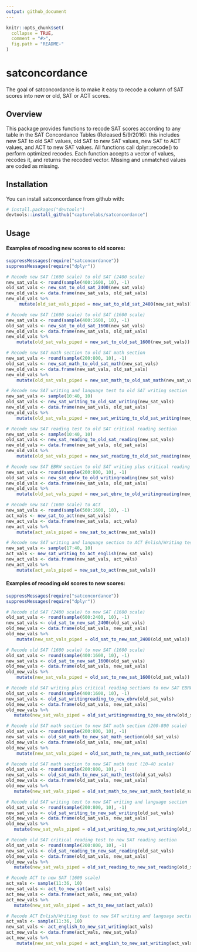 ```yaml
---
output: github_document
---
```


<!-- README.md is generated from README.Rmd. Please edit that file -->

```r
knitr::opts_chunk$set(
  collapse = TRUE,
  comment = "#>",
  fig.path = "README-"
)
```

# satconcordance

The goal of satconcordance is to make it easy to recode a column of SAT scores into new or old, SAT or ACT scores.

## Overview

This package provides functions to recode SAT scores according to any table in the SAT Concordance Tables (Released 5/9/2016): this includes new SAT to old SAT values, old SAT to new SAT values, new SAT to ACT values, and ACT to new SAT values. All functions call dplyr::recode() to perform optimized recodes. Each function accepts a vector of values, recodes it, and returns the recoded vector. Missing and unmatched values are coded as missing.

## Installation

You can install satconcordance from github with:

```r
# install.packages("devtools")
devtools::install_github("capturelabs/satconcordance")
```

## Usage

#### Examples of recoding new scores to old scores:

```r
suppressMessages(require("satconcordance"))
suppressMessages(require("dplyr"))

# Recode new SAT (1600 scale) to old SAT (2400 scale)
new_sat_vals <- round(sample(400:1600, 10), -1)
old_sat_vals <- new_sat_to_old_sat_2400(new_sat_vals)
new_old_vals <- data.frame(new_sat_vals, old_sat_vals)
new_old_vals %>%
     mutate(old_sat_vals_piped = new_sat_to_old_sat_2400(new_sat_vals))

# Recode new SAT (1600 scale) to old SAT (1600 scale)
new_sat_vals <- round(sample(400:1600, 10), -1)
old_sat_vals <- new_sat_to_old_sat_1600(new_sat_vals)
new_old_vals <- data.frame(new_sat_vals, old_sat_vals)
new_old_vals %>%
    mutate(old_sat_vals_piped = new_sat_to_old_sat_1600(new_sat_vals))

# Recode new SAT math section to old SAT math section
new_sat_vals <- round(sample(200:800, 10), -1)
old_sat_vals <- new_sat_math_to_old_sat_math(new_sat_vals)
new_old_vals <- data.frame(new_sat_vals, old_sat_vals)
new_old_vals %>%
    mutate(old_sat_vals_piped = new_sat_math_to_old_sat_math(new_sat_vals))

# Recode new SAT writing and language test to old SAT writing section
new_sat_vals <- sample(10:40, 10)
old_sat_vals <- new_sat_writing_to_old_sat_writing(new_sat_vals)
new_old_vals <- data.frame(new_sat_vals, old_sat_vals)
new_old_vals %>%
    mutate(old_sat_vals_piped = new_sat_writing_to_old_sat_writing(new_sat_vals))

# Recode new SAT reading test to old SAT critical reading section
new_sat_vals <- sample(10:40, 10)
old_sat_vals <- new_sat_reading_to_old_sat_reading(new_sat_vals)
new_old_vals <- data.frame(new_sat_vals, old_sat_vals)
new_old_vals %>%
    mutate(old_sat_vals_piped = new_sat_reading_to_old_sat_reading(new_sat_vals))

# Recode new SAT EBRW section to old SAT writing plus critical reading sections
new_sat_vals <- round(sample(200:800, 10), -1)
old_sat_vals <- new_sat_ebrw_to_old_writingreading(new_sat_vals)
new_old_vals <- data.frame(new_sat_vals, old_sat_vals)
new_old_vals %>%
    mutate(old_sat_vals_piped = new_sat_ebrw_to_old_writingreading(new_sat_vals))

# Recode new SAT (1600 scale) to ACT
new_sat_vals <- round(sample(560:1600, 10), -1)
act_vals <- new_sat_to_act(new_sat_vals)
new_act_vals <- data.frame(new_sat_vals, act_vals)
new_act_vals %>%
    mutate(act_vals_piped = new_sat_to_act(new_sat_vals))

# Recode new SAT writing and language section to ACT Enlish/Writing test
new_sat_vals <- sample(17:40, 10)
act_vals <- new_sat_writing_to_act_english(new_sat_vals)
new_act_vals <- data.frame(new_sat_vals, act_vals)
new_act_vals %>%
    mutate(act_vals_piped = new_sat_to_act(new_sat_vals))
```


#### Examples of recoding old scores to new scores:

```r
suppressMessages(require("satconcordance"))
suppressMessages(require("dplyr"))

# Recode old SAT (2400 scale) to new SAT (1600 scale)
old_sat_vals <- round(sample(600:2400, 10), -1)
new_sat_vals <- old_sat_to_new_sat_2400(old_sat_vals)
old_new_vals <- data.frame(old_sat_vals, new_sat_vals)
old_new_vals %>%
    mutate(new_sat_vals_piped = old_sat_to_new_sat_2400(old_sat_vals))

# Recode old SAT (1600 scale) to new SAT (1600 scale)
old_sat_vals <- round(sample(400:1600, 10), -1)
new_sat_vals <- old_sat_to_new_sat_1600(old_sat_vals)
old_new_vals <- data.frame(old_sat_vals, new_sat_vals)
old_new_vals %>%
    mutate(new_sat_vals_piped = old_sat_to_new_sat_1600(old_sat_vals))

# Recode old SAT writing plus critical reading sections to new SAT EBRW section
old_sat_vals <- round(sample(400:1600, 10), -1)
new_sat_vals <- old_sat_writingreading_to_new_ebrw(old_sat_vals)
old_new_vals <- data.frame(old_sat_vals, new_sat_vals)
old_new_vals %>%
   mutate(new_sat_vals_piped = old_sat_writingreading_to_new_ebrw(old_sat_vals))

# Recode old SAT math section to new SAT math section (200-800 scale)
old_sat_vals <- round(sample(200:800, 10), -1)
new_sat_vals <- old_sat_math_to_new_sat_math_section(old_sat_vals)
old_new_vals <- data.frame(old_sat_vals, new_sat_vals)
old_new_vals %>%
    mutate(new_sat_vals_piped = old_sat_math_to_new_sat_math_section(old_sat_vals))

# Recode old SAT math section to new SAT math test (10-40 scale)
old_sat_vals <- round(sample(200:800, 10), -1)
new_sat_vals <- old_sat_math_to_new_sat_math_test(old_sat_vals)
old_new_vals <- data.frame(old_sat_vals, new_sat_vals)
old_new_vals %>%
   mutate(new_sat_vals_piped = old_sat_math_to_new_sat_math_test(old_sat_vals))

# Recode old SAT writing test to new SAT writing and language section
old_sat_vals <- round(sample(200:800, 10), -1)
new_sat_vals <- old_sat_writing_to_new_sat_writing(old_sat_vals)
old_new_vals <- data.frame(old_sat_vals, new_sat_vals)
old_new_vals %>%
   mutate(new_sat_vals_piped = old_sat_writing_to_new_sat_writing(old_sat_vals))

# Recode old SAT critical reading test to new SAT reading section
old_sat_vals <- round(sample(200:800, 10), -1)
new_sat_vals <- old_sat_reading_to_new_sat_reading(old_sat_vals)
old_new_vals <- data.frame(old_sat_vals, new_sat_vals)
old_new_vals %>%
   mutate(new_sat_vals_piped = old_sat_reading_to_new_sat_reading(old_sat_vals))

# Recode ACT to new SAT (1600 scale)
act_vals <- sample(11:36, 10)
new_sat_vals <- act_to_new_sat(act_vals)
act_new_vals <- data.frame(act_vals, new_sat_vals)
act_new_vals %>%
   mutate(new_sat_vals_piped = act_to_new_sat(act_vals))

# Recode ACT Enlish/Writing test to new SAT writing and language section
act_vals <- sample(11:36, 10)
new_sat_vals <- act_english_to_new_sat_writing(act_vals)
act_new_vals <- data.frame(act_vals, new_sat_vals)
act_new_vals %>%
    mutate(new_sat_vals_piped = act_english_to_new_sat_writing(act_vals))

```
